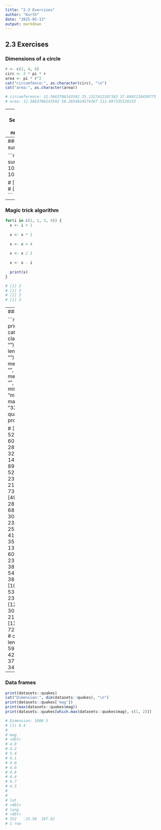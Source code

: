 ```yaml
---
title: "2.3 Exercises"
author: "Kurth"
date: "2025-02-13"
output: markdown
---
```



## 2.3 Exercises
### Dimensions of a circle
```r
r <- c(2, 4, 6)
circ <- 2 * pi * r
area <- pi * r^2
cat("circumfence:", as.character(circ), "\n")
cat("area:", as.character(area))

# circumference: 12.5663706143592 25.1327412287183 37.6991118430775
# area: 12.5663706143592 50.2654824574367 113.097335529233
```
---
### Sequence of numbers

```r
seq(0, pi, length.out = 5)
# [1] 0.0000000 0.7853982 1.5707963 2.3561945 3.1415927
```
---
### Gauss sum

```r
sum(seq(0, 100))
50 * 101

# [1] 5050
# [1] 5050
```
---
### Magic trick algorithm

```r
for(i in c(1, 2, 3, 4)) {
  x <- i + 1
  
  x <- x * 2
  
  x <- x + 4
  
  x <- x / 2
  
  x <- x - i
  
  print(x)
}

# [1] 3
# [1] 3
# [1] 3
# [1] 3
```

---
### Vectors

```r
print(datasets::rivers)
cat("class:", class(datasets::rivers), "\n")
cat("length:", length(datasets::rivers), "\n")
cat(
  "mean:",
  mean(datasets::rivers),
  "\n",
  "median:",
  median(datasets::rivers),
  "\n",
  "min:",
  min(datasets::rivers),
  "\n",
  "max:",
  max(datasets::rivers),
  "\n",
  "33%-quantil:",
  quantile(datasets::rivers, probs = 0.33),
  "\n"
)


#   [1]  735  320  325  392  524  450 1459  135  465  600  330  336
#  [13]  280  315  870  906  202  329  290 1000  600  505 1450  840
#  [25] 1243  890  350  407  286  280  525  720  390  250  327  230
#  [37]  265  850  210  630  260  230  360  730  600  306  390  420
#  [49]  291  710  340  217  281  352  259  250  470  680  570  350
#  [61]  300  560  900  625  332 2348 1171 3710 2315 2533  780  280
#  [73]  410  460  260  255  431  350  760  618  338  981 1306  500
#  [85]  696  605  250  411 1054  735  233  435  490  310  460  383
#  [97]  375 1270  545  445 1885  380  300  380  377  425  276  210
# [109]  800  420  350  360  538 1100 1205  314  237  610  360  540
# [121] 1038  424  310  300  444  301  268  620  215  652  900  525
# [133]  246  360  529  500  720  270  430  671 1770
# class: numeric
# length: 141
# mean: 591.1844
#  median: 425
#  min: 135
#  max: 3710
#  33%-quantil: 342 
```
---
### Data frames

```r
print(datasets::quakes)
cat("Dimension:", dim(datasets::quakes), "\n")
print(datasets::quakes['mag'])
print(max(datasets::quakes$mag))
print(datasets::quakes[which.max(datasets::quakes$mag), c(1, 2)])

# Dimension: 1000 5
# [1] 6.4
#
# mag
# <dbl>
# 4.8
# 4.2
# 5.4
# 4.1
# 4.0
# 4.0
# 4.8
# 4.4
# 4.7
# 4.3
#
#
# lat
# <dbl>
# long
# <dbl>
# 152	-15.56	167.62
# 1 row
```




